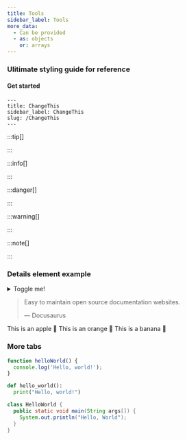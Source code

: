 ```yaml
---
title: Tools
sidebar_label: Tools
more_data:
  - Can be provided
  - as: objects
    or: arrays
---
```





### Ulitimate styling guide for reference

#### Get started

```mdx title="Standard"
---
title: ChangeThis
sidebar_label: ChangeThis
slug: /ChangeThis
---
```


:::tip[]


:::

:::info[]


:::

:::danger[]


:::

:::warning[]


:::

:::note[]


:::


### Details element example

<details>
  <summary>Toggle me!</summary>
  <div>
    <div>This is the detailed content</div>
    <br/>
    <details>
      <summary>
        Nested toggle! Some surprise inside...
      </summary>
      <div>😲😲😲😲😲</div>
    </details>
  </div>
</details>


> Easy to maintain open source documentation websites.
>
> — Docusaurus


<Tabs>
  <TabItem value="apple" label="Apple" default>
    This is an apple 🍎
  </TabItem>
  <TabItem value="orange" label="Orange">
    This is an orange 🍊
  </TabItem>
  <TabItem value="banana" label="Banana">
    This is a banana 🍌
  </TabItem>
</Tabs>

### More tabs

<Tabs>
<TabItem value="js" label="JavaScript">

```js
function helloWorld() {
  console.log('Hello, world!');
}
```

</TabItem>
<TabItem value="py" label="Python">

```py
def hello_world():
  print("Hello, world!")
```

</TabItem>
<TabItem value="java" label="Java">

```java
class HelloWorld {
  public static void main(String args[]) {
    System.out.println("Hello, World");
  }
}
```

</TabItem>
</Tabs>